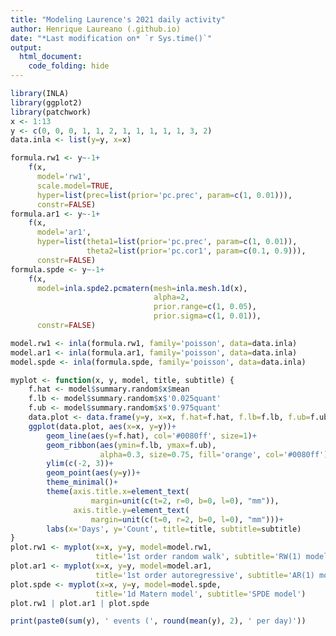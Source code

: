 ```yaml
---
title: "Modeling Laurence's 2021 daily activity"
author: Henrique Laureano (.github.io)
date: "*Last modification on* `r Sys.time()`"
output:
  html_document:
    code_folding: hide
---
```


```r
library(INLA)
library(ggplot2)
library(patchwork)
x <- 1:13
y <- c(0, 0, 0, 1, 1, 2, 1, 1, 1, 1, 1, 3, 2)
data.inla <- list(y=y, x=x)

formula.rw1 <- y~-1+
    f(x,
      model='rw1',
      scale.model=TRUE,
      hyper=list(prec=list(prior='pc.prec', param=c(1, 0.01))),
      constr=FALSE)
formula.ar1 <- y~-1+
    f(x,
      model='ar1',
      hyper=list(theta1=list(prior='pc.prec', param=c(1, 0.01)),
                 theta2=list(prior='pc.cor1', param=c(0.1, 0.9))),
      constr=FALSE)
formula.spde <- y~-1+
    f(x,
      model=inla.spde2.pcmatern(mesh=inla.mesh.1d(x),
                                alpha=2,
                                prior.range=c(1, 0.05),
                                prior.sigma=c(1, 0.01)),
      constr=FALSE)

model.rw1 <- inla(formula.rw1, family='poisson', data=data.inla)
model.ar1 <- inla(formula.ar1, family='poisson', data=data.inla)
model.spde <- inla(formula.spde, family='poisson', data=data.inla)
```

```r
myplot <- function(x, y, model, title, subtitle) {
    f.hat <- model$summary.random$x$mean
    f.lb <- model$summary.random$x$'0.025quant'
    f.ub <- model$summary.random$x$'0.975quant'
    data.plot <- data.frame(y=y, x=x, f.hat=f.hat, f.lb=f.lb, f.ub=f.ub)
    ggplot(data.plot, aes(x=x, y=y))+
        geom_line(aes(y=f.hat), col='#0080ff', size=1)+
        geom_ribbon(aes(ymin=f.lb, ymax=f.ub),
                    alpha=0.3, size=0.75, fill='orange', col='#0080ff')+
        ylim(c(-2, 3))+
        geom_point(aes(y=y))+
        theme_minimal()+
        theme(axis.title.x=element_text(
                  margin=unit(c(t=2, r=0, b=0, l=0), "mm")),
              axis.title.y=element_text(
                  margin=unit(c(t=0, r=2, b=0, l=0), "mm")))+
        labs(x='Days', y='Count', title=title, subtitle=subtitle)
}
plot.rw1 <- myplot(x=x, y=y, model=model.rw1,
                   title='1st order random walk', subtitle='RW(1) model') 
plot.ar1 <- myplot(x=x, y=y, model=model.ar1,
                   title='1st order autoregressive', subtitle='AR(1) model')
plot.spde <- myplot(x=x, y=y, model=model.spde,
                   title='1d Matern model', subtitle='SPDE model')
plot.rw1 | plot.ar1 | plot.spde
```

```r
print(paste0(sum(y), ' events (', round(mean(y), 2), ' per day)'))
```

